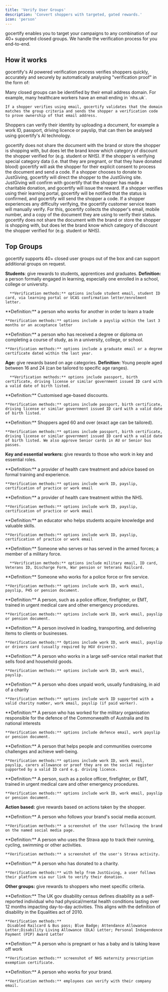 ```yaml
---
title: 'Verify User Groups'
description: 'Convert shoppers with targeted, gated rewards.'
icon: 'person'
---
```


gocertify enables you to target your campaigns to any combination of our 40+ supported closed groups. We handle the verification process for you end-to-end. 

## How it works
gocertify's AI powered verification process verifies shoppers quickly, accurately and securely by automatically analysing "verification proof" in the form of:

<AccordionGroup>
  <Accordion title="Email Ownership" icon="envelope">
    Many closed groups can be identified by their email address domain. For example, many healthcare workers have an email ending in `nhs.uk`. 
    
    If a shopper verifies using email, gocertify validates that the domain matches the group criteria and sends the shopper a verification code to prove ownership of that email address.
  </Accordion>
  <Accordion title="Document Upload" icon="passport">
  Shoppers can verify their identity by uploading a document, for example a work ID, passport, driving licence or payslip, that can then be analysed 
  using gocertify's AI technology. 
  
  gocertify does not share the document with the brand or store 
  the shopper is shopping with, but does let the brand know which category of discount the shopper verified for (e.g. student or NHS). If the shopper 
  is verifying special category data (i.e. that they are pregnant, or that they have donated blood) gocertify will ask the shopper for their explicit consent to process the document 
  and send a code.
  </Accordion>
  <Accordion title="JustGiving" icon="circle-dollar-to-slot">
  If a shopper chooses to donate to JustGiving, gocertify will direct the shopper to the JustGiving site. JustGiving will confirm with gocertify that the 
  shopper has made a charitable donation, and gocertify will issue the reward.
  </Accordion>
  <Accordion title="Learning Portal" icon="building-columns">
  If a shopper verifies using their learning portal, gocertify will be notified that the status is confirmed, and gocertify will send the shopper a code.
  </Accordion>
  <Accordion title="Manual Verification" icon="headset">
  If a shopper experiences any difficulty verifying, the <Tooltip tip="Available 24 hours 7 days a week"> gocertify customer service team </Tooltip> will manually verify. For this, gocertify collects the shopper's email, 
  mobile number, and a copy of the document they are using to verify their status. gocertify does not share the document with the brand or store the shopper is 
  shopping with, but does let the brand know which category of discount the shopper verified for (e.g. student or NHS).
  </Accordion>
</AccordionGroup>



## Top Groups

gocertify supports 40+ closed user groups out of the box and can support additional groups on request.

**Students**: give rewards to students, apprentices and graduates.
<AccordionGroup>
  <Accordion title="Students" icon="graduation-cap">
      **Definition:** a person formally engaged in learning, especially one enrolled in a school, college or university.
      
      **Verification methods:** options include student email, student ID card, via learning portal or UCAS confirmation letter/enrolment letter.
  </Accordion>

  <Accordion title="Apprentice" icon="hammer">
    **Definition:** a person who works for another in order to learn a trade
    
    **Verification methods:** options include a payslip within the last 3 months or an acceptance letter
  </Accordion>

  <Accordion title="Graduates" icon="graduation-cap">
    **Definition:** a person who has received a degree or diploma on completing a course of study, as in a university, college, or school.
    
    **Verification methods:** options include a graduate email or a degree certificate dated within the last year.
  </Accordion>

</AccordionGroup>

**Age:** give rewards based on age categories.
<AccordionGroup>
  <Accordion title="Youth" icon="alien-8bit">
      **Definition:** Young people aged between 16 and 24 (can be tailored to specific age ranges).
      
      **Verification methods:** options include passport, birth certificate, driving license or similar government issued ID card with a valid date of birth listed.
  </Accordion>

  <Accordion title="Age Discount" icon="image-portrait">
    **Definition:** Customised age-based discounts.
    
    **Verification methods:** options include passport, birth certificate, driving license or similar government issued ID card with a valid date of birth listed.
  </Accordion>

  <Accordion title="Seniors" icon="user">
    **Definition:** Shoppers aged 60 and over (exact age can be tailored).
    
    **Verification methods:** options include passport, birth certificate, driving license or similar government issued ID card with a valid date of birth listed. We also approve Senior cards in AU or Senior bus passes.
  </Accordion>

</AccordionGroup>

**Key and essential workers:** give rewards to those who work in key and essential roles.

<AccordionGroup>

  <Accordion title="Healthcare" icon="heart">
    **Definition:** a provider of health care treatment and advice based on formal training and experience.
    
    **Verification methods:** options include work ID, payslip, certification of practice or work email
  </Accordion>

  <Accordion title="NHS" icon="user-doctor">
    **Definition:** a provider of health care treatment within the NHS.
    
    **Verification methods:** options include work ID, payslip, certification of practice or work email
  </Accordion>

  <Accordion title="Teacher" icon="chalkboard-user">
    **Definition:** an educator who helps students acquire knowledge and valuable skills.
    
    **Verification methods:** options include work ID, payslip, certification of practice or work email
  </Accordion>

  <Accordion title="Military" icon="shield-halved">
      **Definition:** Someone who serves or has served in the armed forces; a member of a military force.
      
      **Verification methods:** options include military email, ID card, Veterans ID, Discharge Form, War pension or Veterans Railcard.
  </Accordion>

  <Accordion title="Police & Fire Service" icon="fire-extinguisher">
    **Definition:** Someone who works for a police force or fire service.
    
    **Verification methods:** options include work ID, work email, payslip, P45 or pension document.
  </Accordion>

  <Accordion title="First Responder" icon="truck-medical">
    **Definition:** A person, such as a police officer, firefighter, or EMT, trained in urgent medical care and other emergency procedures.
    
    **Verification methods:** options include work ID, work email, payslip or pension document.
  </Accordion>

  <Accordion title="Delivery & Transport Staff" icon="truck">
    **Definition:** A person involved in loading, transporting, and delivering items to clients or businesses.
    
    **Verification methods:** Options include work ID, work email, payslip or drivers card (usually required by HGV drivers).

  </Accordion>

  <Accordion title="Supermarket Staff" icon="cart-shopping">
    **Definition:** A person who works in a large self-service retail market that sells food and household goods. 
    
    **Verification methods:** options include work ID, work email, payslip.
  </Accordion>

  <Accordion title="Charity Worker" icon="hand-holding-heart">
    **Definition:** A person who does unpaid work, usually fundraising, in aid of a charity
    
    **Verification methods:** options include work ID supported with a valid charity number, work email, payslip (if paid worker).
  </Accordion>

  <Accordion title="Australian Defence Force" icon="shield-halved">
    **Definition:** A person who has worked for the military organisation responsible for the defence of the Commonwealth of Australia and its national interests
    
    **Verification methods:** options include defence email, work payslip or pension document.
  </Accordion>

  <Accordion title="Social Worker" icon="hands-holding-child">
    **Definition:** A person that helps people and communities overcome challenges and achieve well-being.
    
    **Verification methods:** options include work ID, work email, payslip, carers allowance or proof they are on the social register supported by a valid ID card e.g. driving licence.
  </Accordion>

  <Accordion title="Emergency Service Workers" icon="user-nurse">
    **Definition:** A person, such as a police officer, firefighter, or EMT, trained in urgent medical care and other emergency procedures.
    
    **Verification methods:** options include work ID, work email, payslip or pension document.
  </Accordion>

</AccordionGroup>

**Action based:** give rewards based on actions taken by the shopper.

<AccordionGroup>

<Accordion title="Social follower" icon="hashtag">
    **Definition:** A person who follows your brand's social media account.
    
    **Verification methods:** a screenshot of the user following the brand on the named social media page.
  </Accordion>

  <Accordion title="Strava" icon="person-running">
    **Definition:** A person who uses the Strava app to track their running, cycling, swimming or other activities.
    
    **Verification methods:** a screenshot of the user's Strava activity.
  </Accordion>

  <Accordion title="Donate" icon="circle-dollar-to-slot">
    **Definition:** A person who has donated to a charity.
    
    **Verification methods:** with help from JustGiving, a user follows their platform via our link to verify their donation.
  </Accordion>

</AccordionGroup>

**Other groups:** give rewards to shoppers who meet specific criteria.

<AccordionGroup>

  <Accordion title="Disability" icon="wheelchair">
    **Definition:** The UK gov disability census defines disability as a self-reported individual who had physical/mental health conditions lasting over 
    12 months impacting day-to-day activities. This aligns with the definition of disability in the Equalities act of 2010.

    **Verification methods:**
     Disabled Railcard & Bus pass; Blue Badge; Attendance Allowance Letter;Disability Living Allowance (DLA) Letter; Personal Independence Payment (PIP) Award Letter

  </Accordion>


  <Accordion title="Maternity Leave" icon="baby-carriage">
    **Definition:** A person who is pregnant or has a baby and is taking leave off work
    
    **Verification methods:** screenshot of NHS maternity prescription exemption certificate.
  </Accordion>

  <Accordion title="Employee Discount" icon="briefcase">
    **Definition:** A person who works for your brand.
    
    **Verification methods:** employees can verify with their company email.

  </Accordion>


</AccordionGroup>